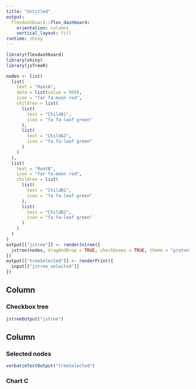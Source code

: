 ```yaml
---
title: "Untitled"
output: 
  flexdashboard::flex_dashboard:
    orientation: columns
    vertical_layout: fill
runtime: shiny
---
```


```r
library(flexdashboard)
library(shiny)
library(jsTreeR)
```

```r
nodes <- list(
  list(
    text = "RootA",
    data = list(value = 999),
    icon = "far fa-moon red",
    children = list(
      list(
        text = "ChildA1",
        icon = "fa fa-leaf green"
      ),
      list(
        text = "ChildA2",
        icon = "fa fa-leaf green"
      )
    )
  ),
  list(
    text = "RootB",
    icon = "far fa-moon red",
    children = list(
      list(
        text = "ChildB1",
        icon = "fa fa-leaf green"
      ),
      list(
        text = "ChildB2",
        icon = "fa fa-leaf green"
      )
    )
  )
)
output[["jstree"]] <- renderJstree({
  jstree(nodes, dragAndDrop = TRUE, checkboxes = TRUE, theme = "proton")
})
output[["treeSelected"]] <- renderPrint({
  input[["jstree_selected"]]
})
```


Column {data-width=400}
-----------------------------------------------------------------------

### Checkbox tree

```r
jstreeOutput("jstree")
```

Column {data-width=400}
-----------------------------------------------------------------------

### Selected nodes

```r
verbatimTextOutput("treeSelected")
```

### Chart C

```r

```

